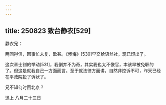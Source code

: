 ```yaml
---
---
---
```

title: 250823 致台静农[529]
---




静农兄：

两回得信，因事忙未复，歉甚。《懊悔》[530]早交给语丝社，现已印出了。

这次章士钊的举动[531]，我倒并不为奇，其实我也太不像官，本该早被免职的了。但这是就我自己一方面而言。至于就法律方面讲，自然非控诉不可，昨天已经在平政院投了诉状了。

兄不知何时回北京？

迅上 八月二十三日